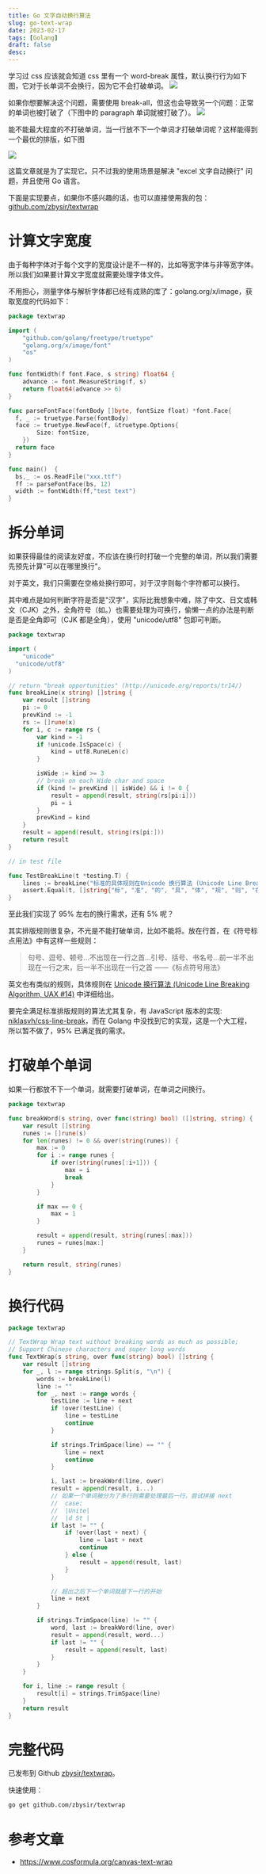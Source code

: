 ```yaml
---
title: Go 文字自动换行算法
slug: go-text-wrap
date: 2023-02-17
tags: [Golang]
draft: false
desc:
---
```


学习过 css 应该就会知道 css 里有一个 word-break 属性，默认换行行为如下图，它对于长单词不会换行，因为它不会打破单词。
![](img/wordbreak-css-default.png)

如果你想要解决这个问题，需要使用 break-all，但这也会导致另一个问题：正常的单词也被打破了（下图中的 paragraph 单词就被打破了）。
![](img/wordbreak-css-breakall.png)

能不能最大程度的不打破单词，当一行放不下一个单词才打破单词呢？这样能得到一个最优的排版，如下图

![](img/wordbreak.png)

这篇文章就是为了实现它。只不过我的使用场景是解决 "excel 文字自动换行" 问题，并且使用 Go 语言。

下面是实现要点，如果你不感兴趣的话，也可以直接使用我的包：[github.com/zbysir/textwrap](https://github.com/zbysir/textwrap)

# 计算文字宽度
由于每种字体对于每个文字的宽度设计是不一样的，比如等宽字体与非等宽字体。所以我们如果要计算文字宽度就需要处理字体文件。

不用担心，测量字体与解析字体都已经有成熟的库了：golang.org/x/image，获取宽度的代码如下：
```go
package textwrap

import (
	"github.com/golang/freetype/truetype"
	"golang.org/x/image/font"
	"os"
)

func fontWidth(f font.Face, s string) float64 {
	advance := font.MeasureString(f, s)
	return float64(advance >> 6)
}

func parseFontFace(fontBody []byte, fontSize float) *font.Face{
  f, _ := truetype.Parse(fontBody)
  face := truetype.NewFace(f, &truetype.Options{
		Size: fontSize,
	})
  return face
}

func main()  {
  bs,_ := os.ReadFile("xxx.ttf")
  ff := parseFontFace(bs, 12)
  width := fontWidth(ff,"test text")
}

```

# 拆分单词
如果获得最佳的阅读友好度，不应该在换行时打破一个完整的单词，所以我们需要先预先计算"可以在哪里换行"。

对于英文，我们只需要在空格处换行即可，对于汉字则每个字符都可以换行。

其中难点是如何判断字符是否是"汉字"，实际比我想象中难，除了中文、日文或韩文（CJK）之外，全角符号（如。）也需要处理为可换行，偷懒一点的办法是判断是否是全角即可（CJK 都是全角），使用 "unicode/utf8" 包即可判断。

```go
package textwrap

import (
	"unicode"
  "unicode/utf8"
)

// return "break opportunities" (http://unicode.org/reports/tr14/)
func breakLine(x string) []string {
	var result []string
	pi := 0
	prevKind := -1
	rs := []rune(x)
	for i, c := range rs {
		var kind = -1
		if !unicode.IsSpace(c) {
			kind = utf8.RuneLen(c)
		}

		isWide := kind >= 3
		// break on each Wide char and space
		if (kind != prevKind || isWide) && i != 0 {
			result = append(result, string(rs[pi:i]))
			pi = i
		}
		prevKind = kind
	}
	result = append(result, string(rs[pi:]))
	return result
}

// in test file

func TestBreakLine(t *testing.T) {
	lines := breakLine("标准的具体规则在Unicode 换行算法 (Unicode Line Breaking Algorithm, UAX #14）中详细给出。")
	assert.Equal(t, []string{"标", "准", "的", "具", "体", "规", "则", "在", "Unicode", " ", "换", "行", "算", "法", " ", "(Unicode", " ", "Line", " ", "Breaking", " ", "Algorithm,", " ", "UAX", " ", "#14", "）", "中", "详", "细", "给", "出", "。"}, lines)
}

```

至此我们实现了 95% 左右的换行需求，还有 5% 呢？

其实排版规则很复杂，不光是不能打破单词，比如不能将。放在行首，在《符号标点用法》中有这样一些规则：

> 句号、逗号、顿号…不出现在一行之首…引号、括号、书名号…前一半不出现在一行之末，后一半不出现在一行之首  ——《标点符号用法》

英文也有类似的规则，具体规则在 [Unicode 换行算法 (Unicode Line Breaking Algorithm, UAX #14)](http://unicode.org/reports/tr14/) 中详细给出。

要完全满足标准排版规则的算法尤其复杂，有 JavaScript 版本的实现: [niklasvh/css-line-break](https://github.com/niklasvh/css-line-break)，而在 Golang 中没找到它的实现，这是一个大工程，所以暂不做了，95% 已满足我的需求。

# 打破单个单词
如果一行都放不下一个单词，就需要打破单词，在单词之间换行。

```go
package textwrap

func breakWord(s string, over func(string) bool) ([]string, string) {
	var result []string
	runes := []rune(s)
	for len(runes) != 0 && over(string(runes)) {
		max := 0
		for i := range runes {
			if over(string(runes[:i+1])) {
				max = i
				break
			}
		}

		if max == 0 {
			max = 1
		}

		result = append(result, string(runes[:max]))
		runes = runes[max:]
	}

	return result, string(runes)
}
```

# 换行代码
```go
package textwrap

// TextWrap Wrap text without breaking words as much as possible;
// Support Chinese characters and super long words
func TextWrap(s string, over func(string) bool) []string {
	var result []string
	for _, l := range strings.Split(s, "\n") {
		words := breakLine(l)
		line := ""
		for _, next := range words {
			testLine := line + next
			if !over(testLine) {
				line = testLine
				continue
			}

			if strings.TrimSpace(line) == "" {
				line = next
				continue
			}

			i, last := breakWord(line, over)
			result = append(result, i...)
			// 如果一个单词被分为了多行则需要处理最后一行，尝试拼接 next
			//  case:
			//  |Unite|
			//  |d St |
			if last != "" {
				if !over(last + next) {
					line = last + next
					continue
				} else {
					result = append(result, last)
				}
			}

			// 超出之后下一个单词就是下一行的开始
			line = next
		}

		if strings.TrimSpace(line) != "" {
			word, last := breakWord(line, over)
			result = append(result, word...)
			if last != "" {
				result = append(result, last)
			}
		}
	}

	for i, line := range result {
		result[i] = strings.TrimSpace(line)
	}
	return result
}

```

# 完整代码

已发布到 Github [zbysir/textwrap](https://github.com/zbysir/textwrap)。

快速使用：
```bash
go get github.com/zbysir/textwrap
```

# 参考文章
- https://www.cosformula.org/canvas-text-wrap